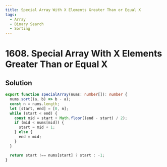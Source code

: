 ```yaml
---
title: Special Array With X Elements Greater Than or Equal X
tags:
  - Array
  - Binary Search
  - Sorting
---
```


# 1608. Special Array With X Elements Greater Than or Equal X

<Badges>
  <LevelBadge level="easy" />
  <TopicBadge name="Array" slug="array" />
  <TopicBadge name="Binary Search" slug="binary-search" />
  <TopicBadge name="Sorting" slug="sorting" />
</Badges>

## Solution

```typescript filename="solution.ts" copy
export function specialArray(nums: number[]): number {
  nums.sort((a, b) => b - a);
  const n = nums.length;
  let [start, end] = [0, n];
  while (start < end) {
    const mid = start + Math.floor((end - start) / 2);
    if (mid < nums[mid]) {
      start = mid + 1;
    } else {
      end = mid;
    }
  }

  return start !== nums[start] ? start : -1;
}
```

<ProblemLink
  codingSite="leetcode"
  href="https://leetcode.com/problems/special-array-with-x-elements-greater-than-or-equal-x"
  title="Special Array With X Elements Greater Than or Equal X"
/>
